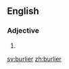 ==English==

===Adjective===
{{head|en|adjective comparative form}}

# {{en-comparative of|burly}}

[[sv:burlier]]
[[zh:burlier]]